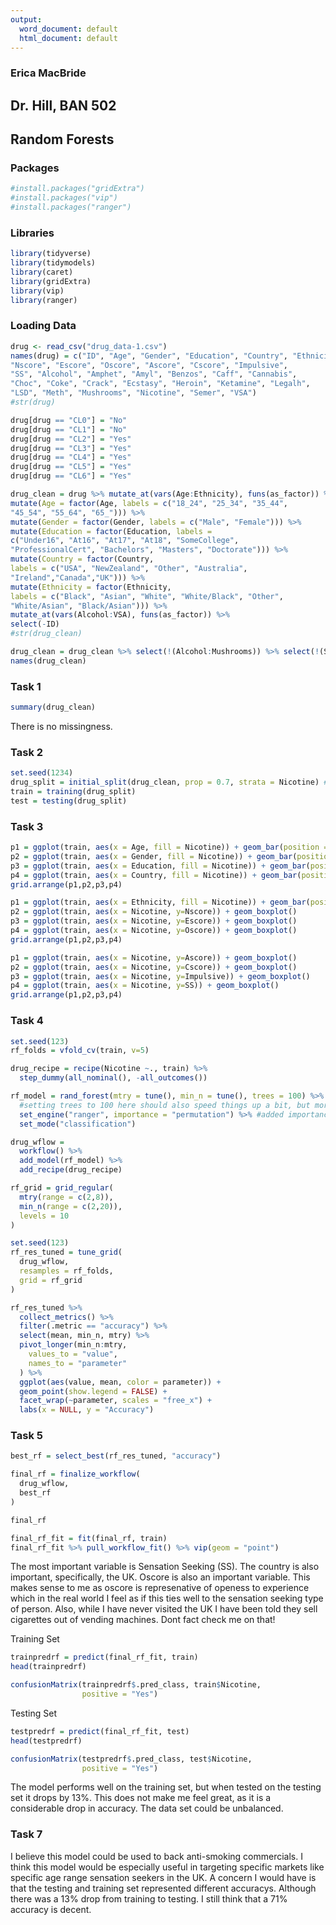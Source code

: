 ---
output:
  word_document: default
  html_document: default
---
### Erica MacBride
## Dr. Hill, BAN 502
## Random Forests

### Packages
```{r}
#install.packages("gridExtra")
#install.packages("vip")
#install.packages("ranger")
```



### Libraries 
```{r, warning=FALSE, message=FALSE}
library(tidyverse)
library(tidymodels)
library(caret)
library(gridExtra) 
library(vip) 
library(ranger)
```
### Loading Data
```{r Naming Columns}
drug <- read_csv("drug_data-1.csv")
names(drug) = c("ID", "Age", "Gender", "Education", "Country", "Ethnicity",
"Nscore", "Escore", "Oscore", "Ascore", "Cscore", "Impulsive",
"SS", "Alcohol", "Amphet", "Amyl", "Benzos", "Caff", "Cannabis",
"Choc", "Coke", "Crack", "Ecstasy", "Heroin", "Ketamine", "Legalh",
"LSD", "Meth", "Mushrooms", "Nicotine", "Semer", "VSA")
#str(drug)

```
```{r Changing Values}
drug[drug == "CL0"] = "No"
drug[drug == "CL1"] = "No"
drug[drug == "CL2"] = "Yes"
drug[drug == "CL3"] = "Yes"
drug[drug == "CL4"] = "Yes"
drug[drug == "CL5"] = "Yes"
drug[drug == "CL6"] = "Yes"

```

```{r Factor Conversion}
drug_clean = drug %>% mutate_at(vars(Age:Ethnicity), funs(as_factor)) %>%
mutate(Age = factor(Age, labels = c("18_24", "25_34", "35_44",
"45_54", "55_64", "65_"))) %>%
mutate(Gender = factor(Gender, labels = c("Male", "Female"))) %>%
mutate(Education = factor(Education, labels =
c("Under16", "At16", "At17", "At18", "SomeCollege",
"ProfessionalCert", "Bachelors", "Masters", "Doctorate"))) %>%
mutate(Country = factor(Country,
labels = c("USA", "NewZealand", "Other", "Australia",
"Ireland","Canada","UK"))) %>%
mutate(Ethnicity = factor(Ethnicity,
labels = c("Black", "Asian", "White", "White/Black", "Other",
"White/Asian", "Black/Asian"))) %>%
mutate_at(vars(Alcohol:VSA), funs(as_factor)) %>%
select(-ID)
#str(drug_clean)
```
```{r}
drug_clean = drug_clean %>% select(!(Alcohol:Mushrooms)) %>% select(!(Semer:VSA))
names(drug_clean)

```

### Task 1
```{r}
summary(drug_clean)
```
There is no missingness. 

### Task 2
```{r}
set.seed(1234) 
drug_split = initial_split(drug_clean, prop = 0.7, strata = Nicotine) #70% in training
train = training(drug_split)
test = testing(drug_split)
```

### Task 3
```{r}
p1 = ggplot(train, aes(x = Age, fill = Nicotine)) + geom_bar(position = "fill")
p2 = ggplot(train, aes(x = Gender, fill = Nicotine)) + geom_bar(position = "fill")
p3 = ggplot(train, aes(x = Education, fill = Nicotine)) + geom_bar(position = "fill")
p4 = ggplot(train, aes(x = Country, fill = Nicotine)) + geom_bar(position = "fill")
grid.arrange(p1,p2,p3,p4)
```
```{r}
p1 = ggplot(train, aes(x = Ethnicity, fill = Nicotine)) + geom_bar(position = "fill")
p2 = ggplot(train, aes(x = Nicotine, y=Nscore)) + geom_boxplot()
p3 = ggplot(train, aes(x = Nicotine, y=Escore)) + geom_boxplot()
p4 = ggplot(train, aes(x = Nicotine, y=Oscore)) + geom_boxplot()
grid.arrange(p1,p2,p3,p4)
```
```{r}
p1 = ggplot(train, aes(x = Nicotine, y=Ascore)) + geom_boxplot()
p2 = ggplot(train, aes(x = Nicotine, y=Cscore)) + geom_boxplot()
p3 = ggplot(train, aes(x = Nicotine, y=Impulsive)) + geom_boxplot()
p4 = ggplot(train, aes(x = Nicotine, y=SS)) + geom_boxplot()
grid.arrange(p1,p2,p3,p4)
```


### Task 4
```{r}
set.seed(123)
rf_folds = vfold_cv(train, v=5)
```

```{r}
drug_recipe = recipe(Nicotine ~., train) %>%
  step_dummy(all_nominal(), -all_outcomes())

rf_model = rand_forest(mtry = tune(), min_n = tune(), trees = 100) %>% #add tuning of mtry and min_n parameters
  #setting trees to 100 here should also speed things up a bit, but more trees might be better
  set_engine("ranger", importance = "permutation") %>% #added importance metric
  set_mode("classification")

drug_wflow = 
  workflow() %>% 
  add_model(rf_model) %>% 
  add_recipe(drug_recipe)

rf_grid = grid_regular(
  mtry(range = c(2,8)),
  min_n(range = c(2,20)),
  levels = 10
)

set.seed(123)
rf_res_tuned = tune_grid(
  drug_wflow,
  resamples = rf_folds,
  grid = rf_grid 
)
```
```{r}
rf_res_tuned %>%
  collect_metrics() %>%
  filter(.metric == "accuracy") %>%
  select(mean, min_n, mtry) %>%
  pivot_longer(min_n:mtry,
    values_to = "value",
    names_to = "parameter"
  ) %>%
  ggplot(aes(value, mean, color = parameter)) +
  geom_point(show.legend = FALSE) +
  facet_wrap(~parameter, scales = "free_x") +
  labs(x = NULL, y = "Accuracy")
```

### Task 5
```{r}
best_rf = select_best(rf_res_tuned, "accuracy")

final_rf = finalize_workflow(
  drug_wflow,
  best_rf
)

final_rf
```
```{r}
final_rf_fit = fit(final_rf, train)
final_rf_fit %>% pull_workflow_fit() %>% vip(geom = "point")
```
The most important variable is Sensation Seeking (SS). The country is also important, specifically, the UK. Oscore is also an important variable. This makes sense to me as oscore is represenative of openess to experience which in the real world I feel as if this ties well to the sensation seeking type of person. Also, while I have never visited the UK I have been told they sell cigarettes out of vending machines. Dont fact check me on that!

Training Set
```{r}
trainpredrf = predict(final_rf_fit, train)
head(trainpredrf)
```


```{r}
confusionMatrix(trainpredrf$.pred_class, train$Nicotine, 
                positive = "Yes")
```
Testing Set
```{r}
testpredrf = predict(final_rf_fit, test)
head(testpredrf)
```

```{r}
confusionMatrix(testpredrf$.pred_class, test$Nicotine, 
                positive = "Yes")
```
The model performs well on the training set, but when tested on the testing set it drops by 13%. This does not make me feel great, as it is a considerable drop in accuracy. The data set could be unbalanced. 

### Task 7
I believe this model could be used to back anti-smoking commercials. I think this model would be especially useful in targeting specific markets like specific age range sensation seekers in the UK. A concern I would have is that the testing and training set represented different accuracys. Although there was a 13% drop from training to testing. I still think that a 71% accuracy is decent. 